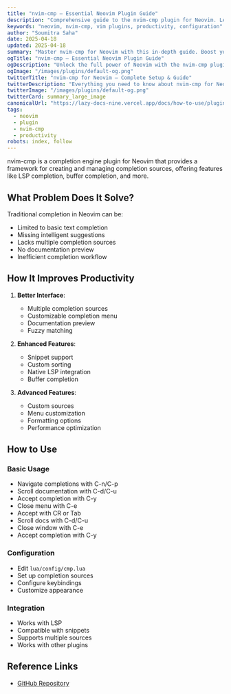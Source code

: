 ```yaml
---
title: "nvim-cmp – Essential Neovim Plugin Guide"
description: "Comprehensive guide to the nvim-cmp plugin for Neovim. Learn setup, features, and best practices to enhance your workflow."
keywords: "neovim, nvim-cmp, vim plugins, productivity, configuration"
author: "Soumitra Saha"
date: 2025-04-18
updated: 2025-04-18
summary: "Master nvim-cmp for Neovim with this in-depth guide. Boost your coding productivity and editor experience."
ogTitle: "nvim-cmp – Essential Neovim Plugin Guide"
ogDescription: "Unlock the full power of Neovim with the nvim-cmp plugin. Step-by-step instructions and expert tips."
ogImage: "/images/plugins/default-og.png"
twitterTitle: "nvim-cmp for Neovim – Complete Setup & Guide"
twitterDescription: "Everything you need to know about nvim-cmp for Neovim. Installation, configuration, and pro tips."
twitterImage: "/images/plugins/default-og.png"
twitterCard: summary_large_image
canonicalUrl: "https://lazy-docs-nine.vercel.app/docs/how-to-use/plugins/nvim-cmp"
tags:
  - neovim
  - plugin
  - nvim-cmp
  - productivity
robots: index, follow
---
```


nvim-cmp is a completion engine plugin for Neovim that provides a framework for creating and managing completion sources, offering features like LSP completion, buffer completion, and more.

## What Problem Does It Solve?

Traditional completion in Neovim can be:

- Limited to basic text completion
- Missing intelligent suggestions
- Lacks multiple completion sources
- No documentation preview
- Inefficient completion workflow

## How It Improves Productivity

1. **Better Interface**:

   - Multiple completion sources
   - Customizable completion menu
   - Documentation preview
   - Fuzzy matching

2. **Enhanced Features**:

   - Snippet support
   - Custom sorting
   - Native LSP integration
   - Buffer completion

3. **Advanced Features**:
   - Custom sources
   - Menu customization
   - Formatting options
   - Performance optimization

## How to Use

### Basic Usage

- Navigate completions with C-n/C-p
- Scroll documentation with C-d/C-u
- Accept completion with C-y
- Close menu with C-e
- Accept with CR or Tab
- Scroll docs with C-d/C-u
- Close window with C-e
- Accept completion with C-y

### Configuration

- Edit `lua/config/cmp.lua`
- Set up completion sources
- Configure keybindings
- Customize appearance

### Integration

- Works with LSP
- Compatible with snippets
- Supports multiple sources
- Works with other plugins

## Reference Links

- [GitHub Repository](https://github.com/hrsh7th/nvim-cmp)
